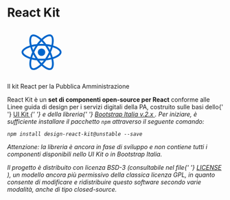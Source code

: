 
<Meta title='Documentazione/Welcome' />

<Container>
  <Row className='justify-content-md-center'>
    <Col md={10} className='my-4'>
      <h1 className='text-center'>React Kit</h1>
      <Col size={4} className='mx-auto text-center'>
        <svg id='Layer_2_1_' xmlns='http://www.w3.org/2000/svg' viewBox='0 0 841.9 595.3' width='160px'>
          <g fill='#06C'>
            <path d='M666.3,296.5c0-32.5-40.7-63.3-103.1-82.4c14.4-63.6,8-114.2-20.2-130.4c-6.5-3.8-14.1-5.6-22.4-5.6v22.3 c4.6,0,8.3,0.9,11.4,2.6c13.6,7.8,19.5,37.5,14.9,75.7c-1.1,9.4-2.9,19.3-5.1,29.4c-19.6-4.8-41-8.5-63.5-10.9 c-13.5-18.5-27.5-35.3-41.6-50c32.6-30.3,63.2-46.9,84-46.9l0-22.3c0,0,0,0,0,0c-27.5,0-63.5,19.6-99.9,53.6 c-36.4-33.8-72.4-53.2-99.9-53.2v22.3c20.7,0,51.4,16.5,84,46.6c-14,14.7-28,31.4-41.3,49.9c-22.6,2.4-44,6.1-63.6,11 c-2.3-10-4-19.7-5.2-29c-4.7-38.2,1.1-67.9,14.6-75.8c3-1.8,6.9-2.6,11.5-2.6l0-22.3c0,0,0,0,0,0c-8.4,0-16,1.8-22.6,5.6 c-28.1,16.2-34.4,66.7-19.9,130.1c-62.2,19.2-102.7,49.9-102.7,82.3c0,32.5,40.7,63.3,103.1,82.4c-14.4,63.6-8,114.2,20.2,130.4 c6.5,3.8,14.1,5.6,22.5,5.6c27.5,0,63.5-19.6,99.9-53.6c36.4,33.8,72.4,53.2,99.9,53.2c8.4,0,16-1.8,22.6-5.6 c28.1-16.2,34.4-66.7,19.9-130.1C625.8,359.7,666.3,328.9,666.3,296.5z M536.1,229.8c-3.7,12.9-8.3,26.2-13.5,39.5 c-4.1-8-8.4-16-13.1-24c-4.6-8-9.5-15.8-14.4-23.4C509.3,224,523,226.6,536.1,229.8z M490.3,336.3c-7.8,13.5-15.8,26.3-24.1,38.2 c-14.9,1.3-30,2-45.2,2c-15.1,0-30.2-0.7-45-1.9c-8.3-11.9-16.4-24.6-24.2-38c-7.6-13.1-14.5-26.4-20.8-39.8 c6.2-13.4,13.2-26.8,20.7-39.9c7.8-13.5,15.8-26.3,24.1-38.2c14.9-1.3,30-2,45.2-2c15.1,0,30.2,0.7,45,1.9 c8.3,11.9,16.4,24.6,24.2,38c7.6,13.1,14.5,26.4,20.8,39.8C504.7,309.8,497.8,323.2,490.3,336.3z M522.6,323.3 c5.4,13.4,10,26.8,13.8,39.8c-13.1,3.2-26.9,5.9-41.2,8c4.9-7.7,9.8-15.6,14.4-23.7C514.2,339.4,518.5,331.3,522.6,323.3z M421.2,430c-9.3-9.6-18.6-20.3-27.8-32c9,0.4,18.2,0.7,27.5,0.7c9.4,0,18.7-0.2,27.8-0.7C439.7,409.7,430.4,420.4,421.2,430z M346.8,371.1c-14.2-2.1-27.9-4.7-41-7.9c3.7-12.9,8.3-26.2,13.5-39.5c4.1,8,8.4,16,13.1,24C337.1,355.7,341.9,363.5,346.8,371.1z M420.7,163c9.3,9.6,18.6,20.3,27.8,32c-9-0.4-18.2-0.7-27.5-0.7c-9.4,0-18.7,0.2-27.8,0.7C402.2,183.3,411.5,172.6,420.7,163z M346.7,221.9c-4.9,7.7-9.8,15.6-14.4,23.7c-4.6,8-8.9,16-13,24c-5.4-13.4-10-26.8-13.8-39.8C318.6,226.7,332.4,224,346.7,221.9z M256.2,347.1c-35.4-15.1-58.3-34.9-58.3-50.6c0-15.7,22.9-35.6,58.3-50.6c8.6-3.7,18-7,27.7-10.1c5.7,19.6,13.2,40,22.5,60.9 c-9.2,20.8-16.6,41.1-22.2,60.6C274.3,354.2,264.9,350.8,256.2,347.1z M310,490c-13.6-7.8-19.5-37.5-14.9-75.7 c1.1-9.4,2.9-19.3,5.1-29.4c19.6,4.8,41,8.5,63.5,10.9c13.5,18.5,27.5,35.3,41.6,50c-32.6,30.3-63.2,46.9-84,46.9 C316.8,492.6,313,491.7,310,490z M547.2,413.8c4.7,38.2-1.1,67.9-14.6,75.8c-3,1.8-6.9,2.6-11.5,2.6c-20.7,0-51.4-16.5-84-46.6 c14-14.7,28-31.4,41.3-49.9c22.6-2.4,44-6.1,63.6-11C544.3,394.8,546.1,404.5,547.2,413.8z M585.7,347.1c-8.6,3.7-18,7-27.7,10.1 c-5.7-19.6-13.2-40-22.5-60.9c9.2-20.8,16.6-41.1,22.2-60.6c9.9,3.1,19.3,6.5,28.1,10.2c35.4,15.1,58.3,34.9,58.3,50.6 C644,312.2,621.1,332.1,585.7,347.1z' />
            <polygon points='320.8,78.4 320.8,78.4 320.8,78.4' />
            <circle cx='420.9' cy='296.5' r='45.7' />
            <polygon points='520.5,78.1 520.5,78.1 520.5,78.1' />
          </g>
        </svg>
      </Col>
      <p className='small text-muted text-center'>Il kit React per la Pubblica Amministrazione</p>
      <p>
        React Kit è un <b>set di componenti open-source per React</b> conforme alle Linee guida di design per i servizi
        digitali della PA, costruito sulle basi dello{' '}
        <a href='https://github.com/italia/design-ui-kit' target='_blank' rel='noopener noreferrer'>
          UI Kit <i className='it-external-link' />
        </a>{' '}
        e della libreria{' '}
        <a href='https://italia.github.io/bootstrap-italia/' target='_blank' rel='noopener noreferrer'>
          Bootstrap Italia v.2.x
          <i className='it-external-link' />
        </a>
        . Per iniziare, è sufficiente installare il pacchetto <Code>npm</Code> attraverso il seguente comando:
      </p>
      <p className='text-center'>
        <Code>npm install design-react-kit@unstable --save</Code>
      </p>
      <p className='fw-bold small text-center'>
        Attenzione: la libreria è ancora in fase di sviluppo e non contiene tutti i componenti disponibili nello UI Kit
        o in Bootstrap Italia.
      </p>
      <p className='small'>
        Il progetto è distribuito con licenza BSD-3 (consultabile nel file{' '}
        <a href='https://github.com/italia/design-react-kit/blob/main/LICENSE'>LICENSE</a>
        ), un modello ancora più permissivo della classica licenza GPL, in quanto consente di modificare e ridistribuire
        questo software secondo varie modalità, anche di tipo closed-source.
      </p>
    </Col>
  </Row>
</Container>

